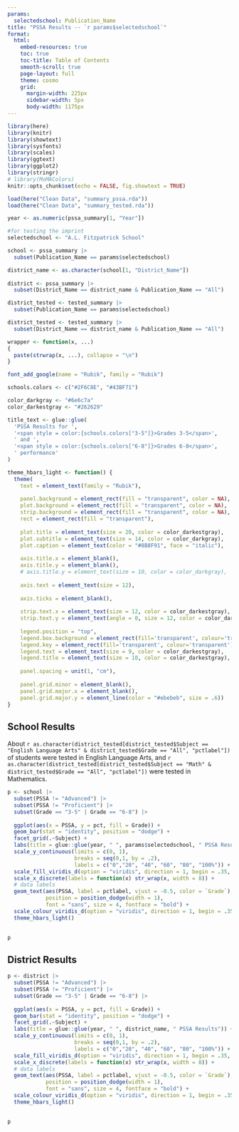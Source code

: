 ---
params:
  selectedschool: Publication_Name
title: "PSSA Results -- `r params$selectedschool`"
format:
  html:
    embed-resources: true
    toc: true
    toc-title: Table of Contents
    smooth-scroll: true
    page-layout: full
    theme: cosmo
    grid: 
      margin-width: 225px
      sidebar-width: 5px
      body-width: 1175px
---

```{r setup, include=FALSE}
library(here)
library(knitr)
library(showtext)
library(sysfonts)
library(scales)
library(ggtext)
library(ggplot2)
library(stringr)
# library(MoMAColors)
knitr::opts_chunk$set(echo = FALSE, fig.showtext = TRUE)

```

```{r load, echo = FALSE, error = FALSE, warning = FALSE, message = FALSE}

load(here("Clean Data", "summary_pssa.rda"))
load(here("Clean Data", "summary_tested.rda"))

```

```{r, echo = FALSE, error = FALSE, warning = FALSE, message = FALSE}

year <- as.numeric(pssa_summary[1, "Year"])

#for testing the imprint
selectedschool <- "A.L. Fitzpatrick School"

school <- pssa_summary |>
  subset(Publication_Name == params$selectedschool)

district_name <- as.character(school[1, "District_Name"])
  
district <- pssa_summary |>
  subset(District_Name == district_name & Publication_Name == "All")

```

```{r, echo = FALSE, error = FALSE, warning = FALSE, message = FALSE}

district_tested <- tested_summary |>
  subset(Publication_Name == params$selectedschool)

district_tested <- tested_summary |>
  subset(District_Name == district_name & Publication_Name == "All")

```

```{r, echo = FALSE, error = FALSE, warning = FALSE, message = FALSE}
wrapper <- function(x, ...) 
{
  paste(strwrap(x, ...), collapse = "\n")
}
```

```{r, echo = FALSE, error = FALSE, warning = FALSE, message = FALSE}

font_add_google(name = "Rubik", family = "Rubik")

```

```{r colorstuff, echo = FALSE, error = FALSE, warning = FALSE, message = FALSE}

schools.colors <- c("#2F6C8E", "#43BF71")

color_darkgray <- "#6e6c7a"
color_darkestgray <- "#262629"

```

```{r, echo = FALSE, error = FALSE, warning = FALSE, message = FALSE}

title_text <- glue::glue(
  'PSSA Results for ',
  '<span style = color:{schools.colors["3-5"]}>Grades 3-5</span>',
  ' and ',
  '<span style = color:{schools.colors["6-8"]}>Grades 6-8</span>',
  ' performance'
)

```

```{r, echo = FALSE, error = FALSE, warning = FALSE, message = FALSE}

theme_hbars_light <- function() {
  theme(
    text = element_text(family = "Rubik"),
    
    panel.background = element_rect(fill = "transparent", color = NA),
    plot.background = element_rect(fill = "transparent", color = NA),
    strip.background = element_rect(fill = "transparent", color = NA),
    rect = element_rect(fill = "transparent"),
    
    plot.title = element_text(size = 20, color = color_darkestgray),
    plot.subtitle = element_text(size = 14, color = color_darkgray),
    plot.caption = element_text(color = "#8B8F91", face = "italic"),
    
    axis.title.x = element_blank(),
    axis.title.y = element_blank(),
    # axis.title.y = element_text(size = 10, color = color_darkgray),
    
    axis.text = element_text(size = 12),
    
    axis.ticks = element_blank(),
    
    strip.text.x = element_text(size = 12, color = color_darkestgray),
    strip.text.y = element_text(angle = 0, size = 12, color = color_darkestgray),
    
    legend.position = "top",
    legend.box.background = element_rect(fill='transparent', colour='transparent'),
    legend.key = element_rect(fill='transparent', colour='transparent'),
    legend.text = element_text(size = 9, color = color_darkestgray),
    legend.title = element_text(size = 10, color = color_darkestgray),
    
    panel.spacing = unit(1, "cm"),
    
    panel.grid.minor = element_blank(),
    panel.grid.major.x = element_blank(),
    panel.grid.major.y = element_line(color = "#ebebeb", size = .6))
}

```

## School Results

About `r as.character(district_tested[district_tested$Subject == "English Language Arts" & district_tested$Grade == "All", "pctlabel"])` of students were tested in English Language Arts, and `r as.character(district_tested[district_tested$Subject == "Math" & district_tested$Grade == "All", "pctlabel"])` were tested in Mathematics.

```{r, echo = FALSE, error = FALSE, warning = FALSE, message = FALSE, fig.width = 12}

p <- school |>
  subset(PSSA != "Advanced") |>
  subset(PSSA != "Proficient") |>
  subset(Grade == "3-5" | Grade == "6-8") |>
  
  ggplot(aes(x = PSSA, y = pct, fill = Grade)) + 
  geom_bar(stat = "identity", position = "dodge") + 
  facet_grid(.~Subject) +
  labs(title = glue::glue(year, " ", params$selectedschool, " PSSA Results")) +
  scale_y_continuous(limits = c(0, 1),
                     breaks = seq(0,1, by = .2),
                     labels = c("0","20", "40", "60", "80", "100%")) +
  scale_fill_viridis_d(option = "viridis", direction = 1, begin = .35, end = .7) + 
  scale_x_discrete(labels = function(x) str_wrap(x, width = 8)) +
  # data labels
  geom_text(aes(PSSA, label = pctlabel, vjust = -0.5, color = `Grade`), 
            position = position_dodge(width = 1),
            font = "sans", size = 4, fontface = "bold") +
  scale_colour_viridis_d(option = "viridis", direction = 1, begin = .35, end = .7) +
  theme_hbars_light()
        

p

```


## District Results

```{r, echo = FALSE, error = FALSE, warning = FALSE, message = FALSE, fig.width = 12}

p <- district |>
  subset(PSSA != "Advanced") |>
  subset(PSSA != "Proficient") |>
  subset(Grade == "3-5" | Grade == "6-8") |>
  
  ggplot(aes(x = PSSA, y = pct, fill = Grade)) + 
  geom_bar(stat = "identity", position = "dodge") + 
  facet_grid(.~Subject) +
  labs(title = glue::glue(year, " ", district_name, " PSSA Results")) +
  scale_y_continuous(limits = c(0, 1),
                     breaks = seq(0,1, by = .2),
                     labels = c("0","20", "40", "60", "80", "100%")) +
  scale_fill_viridis_d(option = "viridis", direction = 1, begin = .35, end = .7) + 
  scale_x_discrete(labels = function(x) str_wrap(x, width = 8)) +
  # data labels
  geom_text(aes(PSSA, label = pctlabel, vjust = -0.5, color = `Grade`), 
            position = position_dodge(width = 1),
            font = "sans", size = 4, fontface = "bold") +
  scale_colour_viridis_d(option = "viridis", direction = 1, begin = .35, end = .7) +
  theme_hbars_light()
        

p

```
